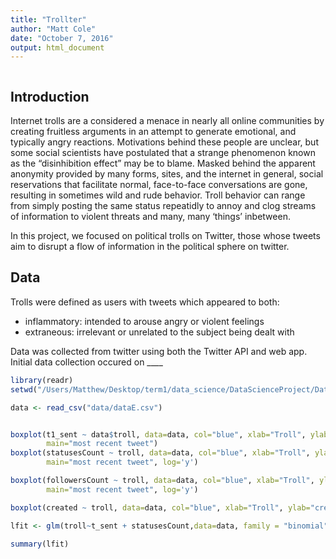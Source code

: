 ```yaml
---
title: "Trollter"
author: "Matt Cole"
date: "October 7, 2016"
output: html_document
---
```

```{}
```
## Introduction

Internet trolls are a considered a menace in nearly all online communities by creating fruitless arguments in an attempt to generate emotional, and typically angry reactions. Motivations behind these people are unclear, but some social scientists have postulated that a strange phenomenon known as the "disinhibition effect" may be to blame. Masked behind the apparent anonymity provided by many forms, sites, and the internet in general, social reservations that facilitate normal, face-to-face conversations are gone, resulting in sometimes wild and rude behavior. Troll behavior can range from simply posting the same status repeatidly to annoy and clog streams of information to violent threats and many, many 'things' inbetween. 
  
In this project, we focused on political trolls on Twitter, those whose tweets aim to disrupt a flow of information in the political sphere on twitter. 


## Data

Trolls were defined as users with tweets which appeared to both:
  
* inflammatory: intended to arouse angry or violent feelings
*  extraneous: irrelevant or unrelated to the subject being dealt with

  
Data was collected from twitter using both the Twitter API and web app. Initial data collection occured on ____ 

```r
library(readr)
setwd("/Users/Matthew/Desktop/term1/data_science/DataScienceProject/Data_Science_Project")

data <- read_csv("data/dataE.csv")


boxplot(t1_sent ~ data$troll, data=data, col="blue", xlab="Troll", ylab="sentiment score",
        main="most recent tweet")
boxplot(statusesCount ~ troll, data=data, col="blue", xlab="Troll", ylab="number of statuses",
        main="most recent tweet", log='y')

boxplot(followersCount ~ troll, data=data, col="blue", xlab="Troll", ylab="number of followers",
        main="most recent tweet", log='y')

boxplot(created ~ troll, data=data, col="blue", xlab="Troll", ylab="created")
```



```r
lfit <- glm(troll~t_sent + statusesCount,data=data, family = "binomial")

summary(lfit)

```
